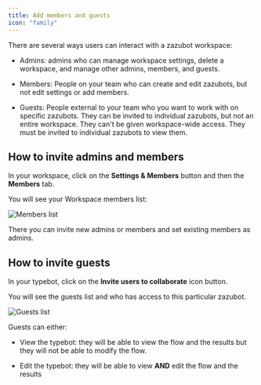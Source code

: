 ```yaml
---
title: Add members and guests
icon: "family"
---
```


There are several ways users can interact with a zazubot workspace:

- Admins: admins who can manage workspace settings, delete a workspace, and manage other admins, members, and guests.

- Members: People on your team who can create and edit zazubots, but not edit settings or add members.

- Guests: People external to your team who you want to work with on specific zazubots. They can be invited to individual zazubots, but not an entire workspace. They can't be given workspace-wide access. They must be invited to individual zazubots to view them.

## How to invite admins and members

In your workspace, click on the **Settings & Members** button and then the **Members** tab.

You will see your Workspace members list:

<Frame>
  <img src="/images/workspace/members.png" alt="Members list" />
</Frame>

There you can invite new admins or members and set existing members as admins.

## How to invite guests

In your typebot, click on the **Invite users to collaborate** icon button.

You will see the guests list and who has access to this particular zazubot.

<Frame>
  <img src="/images/workspace/guests.png" alt="Guests list" />
</Frame>

Guests can either:

- View the typebot: they will be able to view the flow and the results but they will not be able to modify the flow.

- Edit the typebot: they will be able to view **AND** edit the flow and the results
